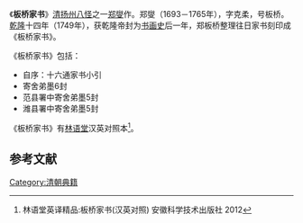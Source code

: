 《'''板桥家书'''》[[清|清]][[扬州八怪|扬州八怪]]之一[[郑燮|郑燮]]作。郑燮（1693－1765年），字克柔，号板桥。[[乾隆|乾隆]]十四年（1749年），获乾隆帝封为[[书画史|书画史]]后一年，郑板桥整理往日家书刻印成《板桥家书》。

《板桥家书》包括：
*自序：十六通家书小引
*寄舍弟墨6封
*范县署中寄舍弟墨5封
*潍县署中寄舍弟墨5封

《板桥家书》有[[林语堂|林语堂]]汉英对照本<ref>林语堂英译精品:板桥家书(汉英对照) 安徽科学技术出版社 2012</ref>。

==参考文献==
<references/>

{{pub-stub}}
{{wikisource|寄弟墨書}}

[[Category:清朝典籍|Category:清朝典籍]]